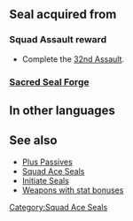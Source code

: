 {{Passive
|name=Squad Ace AF
|type=S
|exclusive=0
|1name=Squad Ace AF 1
|1tagid=SID_第32迷宮の覇者1
|1effect=Grants HP+3, Spd+1.
|1cost=100
|1required=-
|1next=-
|2name=Squad Ace AF 2
|2tagid=SID_第32迷宮の覇者2
|2effect=Grants HP+4, Spd+2.
|2cost=200
|statModifiers1=3,0,1,0,0
|statModifiers2=4,0,2,0,0
|canUseMove={{MoveList|all}}
|canUseWeapon={{WeaponList|all}}
|properties=
}}
==Seal acquired from==
===Squad Assault reward===
* Complete the [[32nd Assault]].
===[[Sacred Seal Forge]]===
{{SealCosts
|seals=Squad Ace AF 1;Squad Ace AF 2
|badgeColor=Azure
|costs1=-
|costs2=400;1000;100
}}
==In other languages==
{{OtherLanguages
|english=Squad Ace AF
|japanese=第３２迷宮の覇者
|german=Überfall-Ass AF
|spanishEU=As del asalto AF
|spanishLA=As del asalto AF
|french=Assaut réussi AF
|italian=Asso sq. AF
|chineseTW=第３２迷宮的霸王
|portuguese=Esquadrão ás AF
}}
==See also==
* [[Plus Passives]]
* [[Squad Ace Seals]]
* [[Initiate Seals]]
* [[:Category:Weapons with stat bonuses|Weapons with stat bonuses]]
{{Seals Navbox}}
[[Category:Squad Ace Seals]]